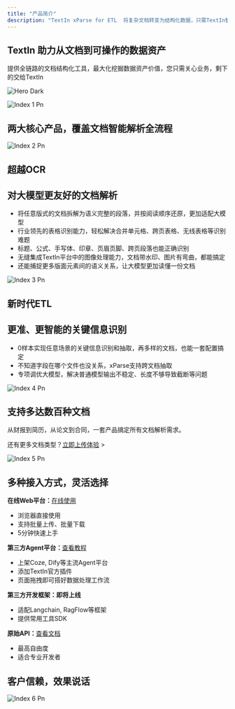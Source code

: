```yaml
---
title: "产品简介"
description: "TextIn xParse for ETL  将复杂文档转变为结构化数据，只需TextIn智能文档解析。 让任意文档的信息都能高效准确流入您的数据库，将非结构化内容转化为可查询、可分析的宝贵数据资产，兼容关系型数据库与向量数据库。"
---
```


## TextIn 助力从文档到可操作的数据资产

提供全链路的文档结构化工具，最大化挖掘数据资产价值，您只需关心业务，剩下的交给TextIn

<img
  className="hidden dark:block"
  src="/images/hero-dark.png"
  alt="Hero Dark"
/>

![Index 1 Pn](/images/index-1.png)

## **两大核心产品，覆盖文档智能解析全流程**

![Index 2 Pn](/images/index-2.png)

## **超越OCR**

## **对大模型更友好的文档解析**

- 将任意版式的文档拆解为语义完整的段落，并按阅读顺序还原，更加适配大模型
- 行业领先的表格识别能力，轻松解决合并单元格、跨页表格、无线表格等识别难题
- 标题、公式、手写体、印章、页眉页脚、跨页段落也能正确识别
- 无缝集成TextIn平台中的图像处理能力，文档带水印、图片有弯曲，都能搞定
- 还能捕捉更多版面元素间的语义关系，让大模型更加读懂一份文档

![Index 3 Pn](/images/index-3.png)

## **新时代ETL**

## **更准、更智能的关键信息识别**

- 0样本实现任意场景的关键信息识别和抽取，再多样的文档，也能一套配置搞定
- 不知道字段在哪个文件也没关系，xParse支持跨文档抽取
- 专项调优大模型，解决普通模型输出不稳定、长度不够导致截断等问题

![Index 4 Pn](/images/index-4.png)

## **支持多达数百种文档**

从财报到简历，从论文到合同，一套产品搞定所有文档解析需求。

还有更多文档类型？[立即上传体验](https://www.textin.com/console/recognition/robot_markdown?service=pdf_to_markdown) \>

![Index 5 Pn](/images/index-5.png)

## **多种接入方式，灵活选择**

**在线Web平台：**[在线使用](https://www.textin.com/console/recognition/robot_markdown?service=pdf_to_markdown)

- 浏览器直接使用
- 支持批量上传、批量下载
- 5分钟快速上手

**第三方Agent平台：**[查看教程](https://cc.co/16YSPy)

- 上架Coze, Dify等主流Agent平台
- 添加TextIn官方插件
- 页面拖拽即可搭好数据处理工作流

**第三方开发框架：即将上线**

- 适配Langchain, RagFlow等框架
- 提供常用工具SDK

**原始API：**[查看文档](https://www.textin.com/document/pdf_to_markdown)

- 最高自由度
- 适合专业开发者

## **客户信赖，效果说话**

![Index 6 Pn](/images/index-6.png)